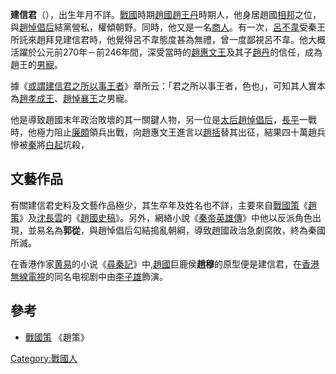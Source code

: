 '''建信君'''（{{bd|？||？||}}），出生年月不詳。[[戰國|戰國]]時期[[趙國|趙國]][[趙孝成王|趙王丹]]時期人，他身居趙國[[相邦|相邦]]之位，與[[趙悼倡后|趙悼倡后]]結黨營私，權傾朝野。同時，他又是一名[[商人|商人]]。有一次，[[呂不韋|呂不韋]]受秦王所託來趙拜見建信君時，他覺得呂不韋態度甚為無禮，曾一度鄙視呂不韋。他大概活躍於公元前270年－前246年間，深受當時的[[趙惠文王|趙惠文王]]及其子[[趙丹|趙丹]]的信任，成為趙王的[[男寵|男寵]]。

據《[[或謂建信君之所以事王者|或謂建信君之所以事王者]]》章所云：「君之所以事王者，色也」，可知其人實本為[[趙孝成王|趙孝成王]]、[[趙悼襄王|趙悼襄王]]之男寵。

他是導致趙國末年政治敗壞的其一關鍵人物，另一位是[[太后|太后]][[趙悼倡后|趙悼倡后]]，[[長平|長平]]一戰時，他極力阻止[[廉頗|廉頗]]領兵出戰，向趙惠文王進言以[[趙括|趙括]]替其出征，結果四十萬趙兵慘被[[秦|秦]]將[[白起|白起]]坑殺，

==文藝作品==

有關建信君史料及文藝作品極少，其生卒年及姓名也不詳，主要來自[[戰國策|戰國策]]《[[趙策|趙策]]》及[[沈長雲|沈長雲]]的《[[趙國史稿|趙國史稿]]》。另外，網絡小說《[[秦帝英雄傳|秦帝英雄傳]]》中他以反派角色出現，並易名為'''郭從'''，與趙悼倡后勾結搗亂朝綱，導致趙國政治急劇腐敗，終為秦國所滅。

在香港作家[[黄易|黄易]]的小说《[[尋秦記|尋秦記]]》中,[[趙國|趙國]]巨鹿侯'''趙穆'''的原型便是建信君，在[[香港|香港]][[無線電視|無線電視]]的同名电视剧中由[[李子雄|李子雄]]飾演。

==參考==
*[[戰國策|戰國策]] 《趙策》

[[Category:戰國人|Category:戰國人]]